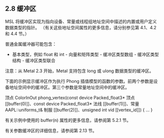 ## 2.8 缓冲区

MSL 将缓冲区实现为指向设备、常量或线程组地址空间中描述的内置或用户定义数据类型的指针。 （有关这些地址空间属性的更多信息，请分别参见第 4.1、4.2 和 4.4 节。）

普通金属缓冲器可能包含：

- 基本类型，例如 float 和 int - 向量和矩阵类型 - 缓冲区类型数组 - 缓冲区类型结构 - 缓冲区类型联合

注意：从 Metal 2.3 开始，Metal 支持包含 long 或 ulong 数据类型的缓冲区。

下面的示例显示缓冲区作为执行 Phong 插值模型的函数的参数。前两个参数是设备地址空间中的缓冲区。第三个参数是常量地址空间中的缓冲区。

顶点 ColorInOut phong_vertex(const device Packed_float3* 顶点 [[buffer(0)]]、const device Packed_float3* 法线 [[buffer(1)]]、常量 AAPL::uniforms_t& 制服 [[buffer(2)]]、unsigned int vid [[vertex_id]]) { ... }

有关示例中使用的 buffer(n) 属性的更多信息，请参阅第 5.2.1 节。

有关参数缓冲区的详细信息，请参阅第 2.13 节。
